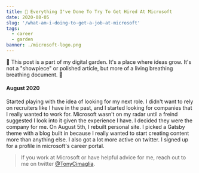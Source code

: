 ```yaml
---
title: 🌱 Everything I've Done To Try To Get Hired At Microsoft
date: 2020-08-05
slug: '/what-am-i-doing-to-get-a-job-at-microsoft'
tags:
  - career
  - garden
banner: ./microsoft-logo.png
---
```


🌱 This post is a part of my digital garden. It's a place where ideas grow.
It's not a "showpiece" or polished article, but more of a living breathing breathing document. 🌱

#### August 2020

Started playing with the idea of looking for my next role.
I didn't want to rely on recruiters like I have in the past, and I started looking for companies that I really wanted to work for.
Microsoft wasn't on my radar until a freind suggested I look into it given the experience I have.
I decided they were the company for me.
On August 5th, I rebuilt personal site. I picked a Gatsby theme with a blog built in because I really wanted to start creating content more than anything else.
I also got a lot more active on twitter.
I signed up for a profile in microsoft's career portal.

> If you work at Microsoft or have helpful advice for me, reach out to me on twitter [@TonyCimaglia](https://twitter.com/TonyCimaglia 'Tony Cimaglia').
